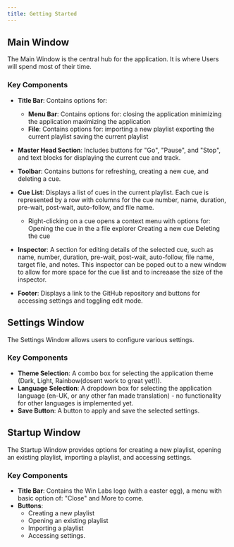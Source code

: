 ```yaml
---
title: Getting Started
---
```


## Main Window

The Main Window is the central hub for the application. It is where Users will spend most of their time.

### Key Components

- **Title Bar**: Contains options for:
	- **Menu Bar**: Contains options for:
			closing the application
			minimizing the application
			maximizing the application
	- **File**: Contains options for:
			importing a new playlist
			exporting the current playlist
			saving the current playlist

- **Master Head Section**: Includes buttons for "Go", "Pause", and "Stop", and text blocks for displaying the current cue and track.
- **Toolbar**: Contains buttons for refreshing, creating a new cue, and deleting a cue.
- **Cue List**: Displays a list of cues in the current playlist. Each cue is represented by a row with columns for the cue number, name, duration, pre-wait, post-wait, auto-follow, and file name.
	- Right-clicking on a cue opens a context menu with options for:
		Opening the cue in the a file explorer
		Creating a new cue
		Deleting the cue

- **Inspector**: A section for editing details of the selected cue, such as name, number, duration, pre-wait, post-wait, auto-follow, file name, target file, and notes.
		This inspector can be poped out to a new window to allow for more space for the cue list and to increaase the size of the inspector.
- **Footer**: Displays a link to the GitHub repository and buttons for accessing settings and toggling edit mode.


## Settings Window

The Settings Window allows users to configure various settings.

### Key Components

- **Theme Selection**: A combo box for selecting the application theme (Dark, Light, Rainbow(dosent work to great yet!)).
- **Language Selection**: A dropdown box for selecting the application language (en-UK, or any other fan made translation) - no functionality for other languages is implemented yet.
- **Save Button**: A button to apply and save the selected settings.

## Startup Window

The Startup Window provides options for creating a new playlist, opening an existing playlist, importing a playlist, and accessing settings.

### Key Components

- **Title Bar**: Contains the Win Labs logo (with a easter egg), a menu with basic option of: "Close" and More to come.
- **Buttons**: 
	- Creating a new playlist
	- Opening an existing playlist
	- Importing a playlist
	- Accessing settings.

